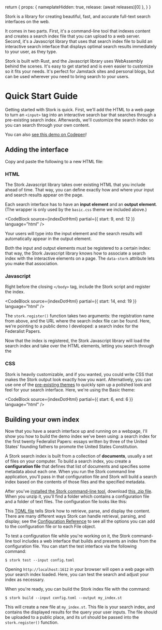 
  return {
    props: { nameplateHidden: true, release: (await releases)[0] },
  }
}

<Nameplate />

<Demo
  loadedIndexes={props.loadedIndexes}
  addLoadedIndex={props.addLoadedIndex}
/>

Stork is a library for creating beautiful, fast, and accurate full-text search interfaces on the web.

It comes in two parts. First, it's a command-line tool that indexes content and creates a search index file that you can upload to a web server. Second, it's a Javascript library that uses that search index file to build an interactive search interface that displays optimal search results immediately to your user, as they type.

Stork is built with Rust, and the Javascript library uses WebAssembly behind the scenes. It's easy to get started and is even easier to customize so it fits your needs. It's perfect for Jamstack sites and personal blogs, but can be used wherever you need to bring search to your users.

<LatestRelease release={props.release} />

# Quick Start Guide

Getting started with Stork is quick. First, we'll add the HTML to a web page to turn an `<input>` tag into an interactive search bar that searches through a pre-existing search index. Afterwards, we'll customize the search index so you can search through your own content.

You can also <a href="https://codepen.io/littleguy230/pen/oNBJBmK">see this demo on Codepen</a>!

## Adding the interface

Copy and paste the following to a new HTML file:

<Wide>
  <CodeBlock
    source={indexDotHtml}
    showLineNumbers={true}
    language="html"
    title="index.html"
  />
</Wide>

### HTML

The Stork Javascript library takes over existing HTML that you include ahead of time. That way, you can define exactly how and where your input and search results appear on the page.

Each search interface has to have an **input element** and an **output element**. (The wrapper is only used by the `basic.css` theme we included above.)

<CodeBlock
  source={indexDotHtml}
  partial={{ start: 9, end: 12 }}
  language="html"
/>

Your users will type into the input element and the search results will automatically appear in the output element.

Both the input and output elements must be registered to a certain index: that way, the Stork Javascript library knows how to associate a search index with the interactive elements on a page. The `data-stork` attribute lets you make that association.

### Javascript

Right before the closing `</body>` tag, include the Stork script and register the index.

<CodeBlock
  source={indexDotHtml}
  partial={{ start: 14, end: 19 }}
  language="html"
/>

The `stork.register()` function takes two arguments: the registration name from above, and the URL where the search index file can be found. Here, we're pointing to a public demo I developed: a search index for the Federalist Papers.

Now that the index is registered, the Stork Javascript library will load the search index and take over the HTML elements, letting you search through the

### CSS

Stork is heavily customizable, and if you wanted, you could write CSS that makes the Stork output look exactly how you want. Alternatively, you can use one of the [pre-existing themes](/themes) to quickly spin up a polished look and feel for your search interface. Here, we're using the Basic theme:

<CodeBlock
  source={indexDotHtml}
  partial={{ start: 6, end: 6 }}
  language="html"
/>

## Building your own index

Now that you have a search interface up and running on a webpage, I'll show you how to build the demo index we've been using: a search index for the first twenty Federalist Papers: essays written by three of the United States' founding fathers to promote the United States Constitution.

A Stork search index is built from a collection of **documents**, usually a set of files on your computer. To build a search index, you create a **configuration file** that defines that list of documents and specifies some metadata about each one. When you run the Stork command line application, you'll pass in that configuration file and Stork will build a search index based on the contents of those files and the specified metadata.

After you've [installed the Stork command-line tool](/docs/install), download [this .zip file](https://files.stork-search.net/demo.zip). When you unzip it, you'll find a folder which contains a configuration file and a folder of text files. The configuration file looks like this:

<Wide>
  <CodeBlock
    source={federalistDotToml}
    showLineNumbers={true}
    title="config.toml"
  />
</Wide>

This [TOML file](https://github.com/toml-lang/toml) tells Stork how to retrieve, parse, and display the content. There are many different ways Stork can handle retrieval, parsing, and display; see the [Configuration Reference](/docs/config-ref) to see all the options you can add to the configuration file or to each File object.

To test a configuration file while you're working on it, the Stork command-line tool includes a web interface that builds and presents an index from the configuration file. You can start the test interface via the following command:

```
$ stork test --input config.toml
```

Opening `http://localhost:1612` in your browser will open a web page with your search index loaded. Here, you can test the search and adjust your index as necessary.

When you're ready, you can build the Stork index file with the command:

```
$ stork build --input config.toml --output my_index.st
```

This will create a new file at `my_index.st`. This file is your search index, and contains the displayed results for the query your user inputs. The file should be uploaded to a public place, and its url should be passed into the `stork.register()` function.

<DocsLink />
